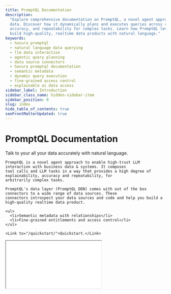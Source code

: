 ```yaml
---
title: PromptQL Documentation
description:
  "Explore comprehensive documentation on PromptQL, a novel agent approach for high-trust LLM interaction with business
  data. Discover how it dynamically plans and executes queries across various data sources, providing explainability,
  accuracy, and repeatability for complex tasks. Learn how PromptQL leverages PromptQL DDN's connectors to help you
  build high-quality, realtime data products with natural language."
keywords:
  - hasura promptql
  - natural language data querying
  - llm data interaction
  - agentic query planning
  - data source connectors
  - hasura promptql documentation
  - semantic metadata
  - dynamic query execution
  - fine-grained access control
  - explainable ai data access
sidebar_label: Introduction
sidebar_class_name: hidden-sidebar-item
sidebar_position: 0
slug: index
hide_table_of_contents: true
seoFrontMatterUpdated: true
---
```



# PromptQL Documentation

<div className={'front-matter'}>
  <div>
    Talk to your all your data accurately with natural language. 
    
    PromptQL is a novel agent approach to enable high-trust LLM interaction with business data & systems. It composes 
    tool calls and LLM tasks in a way that provides a high degree of explainability, accuracy and repeatability, for 
    arbitrarily complex tasks.

    PromptQL's data layer (PromptQL DDN) comes with out of the box connectors to a wide range of data sources. These
    connectors introspect your data sources and code and help you build a high-quality realtime data product.

    <ul>
      <li>Semantic metadata with relationships</li>
      <li>Fine-grained entitlements and access control</li>
    </ul>

    <Link to="/quickstart/">Quickstart.</Link>

  </div>
  <div className={'video-wrapper'}>
    <div className={'video-aspect-ratio'}>
      <iframe
        src={"https://www.youtube.com/embed/nGcf09iVQbk"}
        allow="accelerometer; autoplay; encrypted-media; gyroscope; picture-in-picture"
        allowFullScreen
      />
    </div>
  </div>
</div>

## Demos

Check out these demos to get a feel for how PromptQL works. Each of these will take you to a README outlining the
connected data sources and will suggest some ways of interacting with the application.

<div className="homepage-demo-grid">
  <a href="https://promptql.console.hasura.io/public/sandbox-gtm/readme" className="demo-box" target="_blank">
  <div className="icon-wrapper">
    <Handshake className="demo-icon" />
  </div>
  <h3>GTM</h3>
  <p>
    See how sales and marketing teams leverage PromptQL to understand customer journeys, analyze pipeline data, and
    drive strategic business decisions.
  </p>
  <div class="demo-cta-button">Explore the GTM demo</div>
</a>

<a href="https://promptql.console.hasura.io/public/sandbox-healthcare/readme" className="demo-box" target="_blank">
  <div className="icon-wrapper">
    <Healthcare className="demo-icon" />
  </div>
  <h3>Healthcare</h3>
  <p>
    Discover how healthcare providers use PromptQL to analyze patient data, optimize care pathways, and improve
    operational efficiency while maintaining compliance.
  </p>
  <div class="demo-cta-button">Explore the Healthcare demo</div>
</a>

<a href="https://promptql.console.hasura.io/public/sandbox-aml/readme" className="demo-box" target="_blank">
  <div className="icon-wrapper">
    <Banking className="demo-icon" />
  </div>
  <h3>AML</h3>
  <p>
    Explore how financial institutions use PromptQL to streamline anti-money laundering (AML) efforts by analyzing
    transaction data, uncovering suspicious patterns, and enhancing compliance.
  </p>
  <div class="demo-cta-button">Explore the AML demo</div>
</a>

</div>
